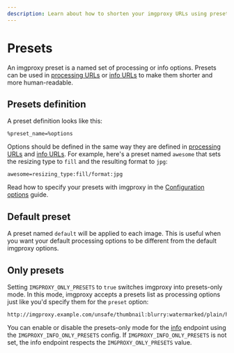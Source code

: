 ```yaml
---
description: Learn about how to shorten your imgproxy URLs using presets
---
```


# Presets

An imgproxy preset is a named set of processing or info options. Presets can be used in [processing URLs](./processing.mdx#preset) or [info URLs](./getting_info.mdx#preset) to make them shorter and more human-readable.

## Presets definition

A preset definition looks like this:

```imgproxy_presets
%preset_name=%options
```

Options should be defined in the same way they are defined in [processing URLs](./processing.mdx#processing-options) and [info URLs](./getting_info.mdx#processing-options). For example, here's a preset named `awesome` that sets the resizing type to `fill` and the resulting format to `jpg`:

```imgproxy_presets
awesome=resizing_type:fill/format:jpg
```

Read how to specify your presets with imgproxy in the [Configuration options](../configuration/options.mdx#presets) guide.

## Default preset

A preset named `default` will be applied to each image. This is useful when you want your default processing options to be different from the default imgproxy options.

## Only presets

Setting `IMGPROXY_ONLY_PRESETS` to `true` switches imgproxy into presets-only mode. In this mode, imgproxy accepts a presets list as processing options just like you'd specify them for the `preset` option:

```imgproxy_url_only_presets
http://imgproxy.example.com/unsafe/thumbnail:blurry:watermarked/plain/http://example.com/images/curiosity.jpg@png
```

You can enable or disable the presets-only mode for the [info](./getting_info.mdx) endpoint using the `IMGPROXY_INFO_ONLY_PRESETS` config. If `IMGPROXY_INFO_ONLY_PRESETS` is not set, the info endpoint respects the `IMGPROXY_ONLY_PRESETS` value.
